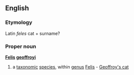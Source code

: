 ==English==
===Etymology===
Latin ''feles'' cat + surname?
===Proper noun===
{{wikipedia}}
'''[[Felis]] [[geoffroyi]]'''
#a [[taxonomic]] [[species]], within [[genus]] [[Felis]] -  [[Geoffroy's cat]]
{{wikispecies}}